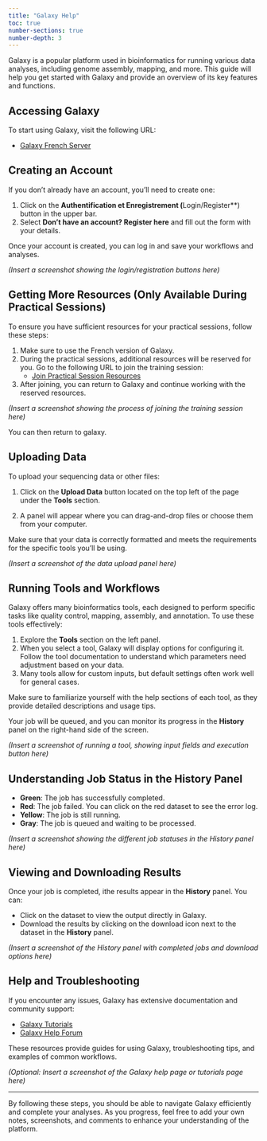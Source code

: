 ```yaml
---
title: "Galaxy Help"
toc: true
number-sections: true
number-depth: 3
---
```



Galaxy is a popular platform used in bioinformatics for running various data analyses, including genome assembly, mapping, and more. This guide will help you get started with Galaxy and provide an overview of its key features and functions.

## Accessing Galaxy

To start using Galaxy, visit the following URL:

- [Galaxy French Server](https://usegalaxy.fr)


## Creating an Account

If you don’t already have an account, you’ll need to create one:

1. Click on the **Authentification et Enregistrement (**Login/Register**) button in the upper bar.
2. Select **Don't have an account? Register here** and fill out the form with your details.

Once your account is created, you can log in and save your workflows and analyses.

*(Insert a screenshot showing the login/registration buttons here)*

## Getting More Resources (Only Available During Practical Sessions)

To ensure you have sufficient resources for your practical sessions, follow these steps:

1. Make sure to use the French version of Galaxy.
2. During the practical sessions, additional resources will be reserved for you. Go to the following URL to join the training session:
   - [Join Practical Session Resources](https://usegalaxy.fr/join-training/td1genomics/)
   
3. After joining, you can return to Galaxy and continue working with the reserved resources.

*(Insert a screenshot showing the process of joining the training session here)*


You can then return to galaxy.

## Uploading Data

To upload your sequencing data or other files:

1. Click on the **Upload Data** button located on the top left of the page under the **Tools** section.

2. A panel will appear where you can drag-and-drop files or choose them from your computer.

Make sure that your data is correctly formatted and meets the requirements for the specific tools you'll be using.

*(Insert a screenshot of the data upload panel here)*

## Running Tools and Workflows

Galaxy offers many bioinformatics tools, each designed to perform specific tasks like quality control, mapping, assembly, and annotation. To use these tools effectively:

1. Explore the **Tools** section on the left panel.
2. When you select a tool, Galaxy will display options for configuring it. Follow the tool documentation to understand which parameters need adjustment based on your data.
3. Many tools allow for custom inputs, but default settings often work well for general cases.

Make sure to familiarize yourself with the help sections of each tool, as they provide detailed descriptions and usage tips.

Your job will be queued, and you can monitor its progress in the **History** panel on the right-hand side of the screen.


*(Insert a screenshot of running a tool, showing input fields and execution button here)*

## Understanding Job Status in the History Panel

- **Green**: The job has successfully completed.
- **Red**: The job failed. You can click on the red dataset to see the error log.
- **Yellow**: The job is still running.
- **Gray**: The job is queued and waiting to be processed.

*(Insert a screenshot showing the different job statuses in the History panel here)*

## Viewing and Downloading Results

Once your job is completed, ithe results appear in the **History** panel. You can:

- Click on the dataset to view the output directly in Galaxy.
- Download the results by clicking on the download icon next to the dataset in the **History** panel.

*(Insert a screenshot of the History panel with completed jobs and download options here)*


## Help and Troubleshooting

If you encounter any issues, Galaxy has extensive documentation and community support:

- [Galaxy Tutorials](https://training.galaxyproject.org/training-material/)
- [Galaxy Help Forum](https://help.galaxyproject.org/)

These resources provide guides for using Galaxy, troubleshooting tips, and examples of common workflows.

*(Optional: Insert a screenshot of the Galaxy help page or tutorials page here)*

---

By following these steps, you should be able to navigate Galaxy efficiently and complete your analyses. As you progress, feel free to add your own notes, screenshots, and comments to enhance your understanding of the platform.
